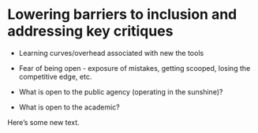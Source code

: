 # Lowering barriers to inclusion and addressing key critiques {#implement}

* Learning curves/overhead associated with new the tools

* Fear of being open - exposure of mistakes, getting scooped, losing the competitive edge, etc.

* What is open to the public agency (operating in the sunshine)? 

* What is open to the academic? 

Here's some new text. 
